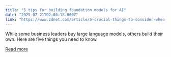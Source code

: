 ```yaml
---
title: "5 tips for building foundation models for AI"
date: "2025-07-21T02:00:18.000Z"
link: "https://www.zdnet.com/article/5-crucial-things-to-consider-when-you-build-foundation-models-for-ai/"
---
```


While some business leaders buy large language models, others build their own. Here are five things you need to know.

[Read more](https://www.zdnet.com/article/5-crucial-things-to-consider-when-you-build-foundation-models-for-ai/)
